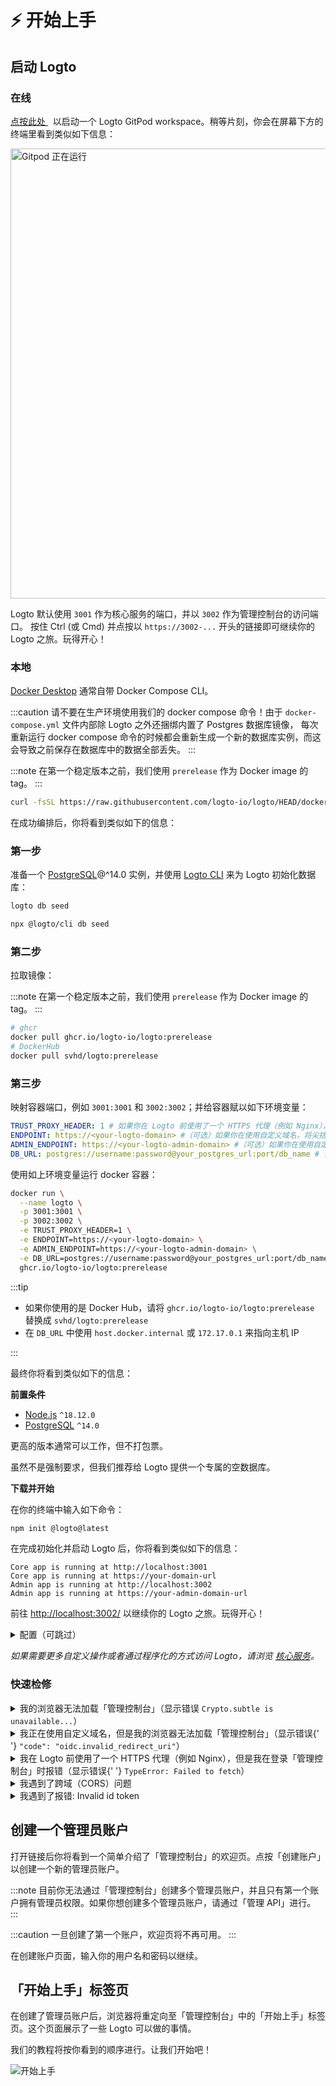 

# ⚡ 开始上手

## 启动 Logto

### 在线

<p>
  <a href="https://gitpod.io/#https://github.com/logto-io/demo" target="_blank" rel="noopener">
    点按此处
  </a>
  &nbsp;
  <span>以启动一个 Logto GitPod workspace。稍等片刻，你会在屏幕下方的终端里看到类似如下信息：</span>
</p>
<p>
  <img src={gitpodRunning} alt="Gitpod 正在运行" width="720px" />
</p>

Logto 默认使用 `3001` 作为核心服务的端口，并以 `3002` 作为管理控制台的访问端口。
按住 Ctrl (或 Cmd) 并点按以 `https://3002-...` 开头的链接即可继续你的 Logto 之旅。玩得开心！

### 本地

<Tabs>

<TabItem value="docker-compose" label="Docker Compose">

[Docker Desktop](https://www.docker.com/products/docker-desktop) 通常自带 Docker Compose CLI。

:::caution
请不要在生产环境使用我们的 docker compose 命令！由于 `docker-compose.yml` 文件内部除 Logto 之外还捆绑内置了 Postgres 数据库镜像，
每次重新运行 docker compose 命令的时候都会重新生成一个新的数据库实例，而这会导致之前保存在数据库中的数据全部丢失。
:::

:::note
在第一个稳定版本之前，我们使用 `prerelease` 作为 Docker image 的 tag。
:::

```bash
curl -fsSL https://raw.githubusercontent.com/logto-io/logto/HEAD/docker-compose.yml | TAG=prerelease docker compose -p logto -f - up
```

在成功编排后，你将看到类似如下的信息：

</TabItem>

<TabItem value="docker" label="Docker">

<h3>第一步</h3>

准备一个 [PostgreSQL](https://www.postgresql.org/)@^14.0 实例，并使用 <a href="/docs/tutorials/using-cli/">Logto CLI</a> 来为 Logto 初始化数据库：

<Tabs groupId="cmd">

  <TabItem value="cli" label="CLI">

```bash
logto db seed
```

  </TabItem>
  <TabItem value="npx" label="npx">

```bash
npx @logto/cli db seed
```

  </TabItem>

</Tabs>

<h3>第二步</h3>

拉取镜像：

:::note
在第一个稳定版本之前，我们使用 `prerelease` 作为 Docker image 的 tag。
:::

```bash
# ghcr
docker pull ghcr.io/logto-io/logto:prerelease
# DockerHub
docker pull svhd/logto:prerelease
```

<h3>第三步</h3>

映射容器端口，例如 `3001:3001` 和 `3002:3002`；并给容器赋以如下环境变量：

```yml
TRUST_PROXY_HEADER: 1 # 如果你在 Logto 前使用了一个 HTTPS 代理（例如 Nginx），设置为 1
ENDPOINT: https://<your-logto-domain> #（可选）如果你在使用自定义域名，将尖括号中的地址替换成你的 Logto URL
ADMIN_ENDPOINT: https://<your-logto-admin-domain> #（可选）如果你在使用自定义域名，将尖括号中的地址替换成你的 Logto 管理控制台 URL
DB_URL: postgres://username:password@your_postgres_url:port/db_name # 替换成你的 Postgres DSN
```

使用如上环境变量运行 docker 容器：

```bash
docker run \
  --name logto \
  -p 3001:3001 \
  -p 3002:3002 \
  -e TRUST_PROXY_HEADER=1 \
  -e ENDPOINT=https://<your-logto-domain> \
  -e ADMIN_ENDPOINT=https://<your-logto-admin-domain> \
  -e DB_URL=postgres://username:password@your_postgres_url:port/db_name \
  ghcr.io/logto-io/logto:prerelease
```

:::tip

- 如果你使用的是 Docker Hub，请将 `ghcr.io/logto-io/logto:prerelease` 替换成 `svhd/logto:prerelease`
- 在 `DB_URL` 中使用 `host.docker.internal` 或 `172.17.0.1` 来指向主机 IP

:::

最终你将看到类似如下的信息：

</TabItem>

<TabItem value="npm" label="npm-init">

**前置条件**

- [Node.js](https://nodejs.org/) `^18.12.0`
- [PostgreSQL](https://postgresql.org/) `^14.0`

更高的版本通常可以工作，但不打包票。

虽然不是强制要求，但我们推荐给 Logto 提供一个专属的空数据库。

**下载并开始**

在你的终端中输入如下命令：

```bash
npm init @logto@latest
```

在完成初始化并启动 Logto 后，你将看到类似如下的信息：

</TabItem>

</Tabs>

```text
Core app is running at http://localhost:3001
Core app is running at https://your-domain-url
Admin app is running at http://localhost:3002
Admin app is running at https://your-admin-domain-url
```

前往 <a target="_blank" href="http://localhost:3002/" rel="noopener">http://localhost:3002/</a> 以继续你的 Logto 之旅。玩得开心！

<details>

<summary>配置（可跳过）</summary>

Logto 使用环境变量进行配置，并支持 `.env` 文件。使用细节以及完整的变量列表见 [配置](../../references/core/configuration.md) 页面。

</details>

_如果需要更多自定义操作或者通过程序化的方式访问 Logto，请浏览 [核心服务](../../references/core/README.mdx)。_

### 快速检修

<details>

<summary>
  我的浏览器无法加载「管理控制台」（显示错误 <code>Crypto.subtle is unavailable...</code>）
</summary>

「管理控制台」使用 [Web Crypto API](https://developer.mozilla.org/zh-CN/docs/Web/API/Web_Crypto_API)。它要求 [secure contexts](https://developer.mozilla.org/zh-CN/docs/Web/Security/Secure_Contexts)，即 HTTPS 或地址为 `localhost` 的 HTTP。

如果你在 HTTP 下使用 IP 地址或者自定义域名，浏览器将无法载入「管理控制台」。

</details>

<details>

<summary>
  我正在使用自定义域名，但是我的浏览器无法加载「管理控制台」（显示错误{' '}
  <code>"code": "oidc.invalid_redirect_uri"</code>）
</summary>

如果你正在使用自定义域名而不是 `localhost`，你需要将环境变量 `ENDPOINT` 设置为 Logto URL。这是因为 OIDC 对 Redirect URI 有着严格要求。参见 [配置](../../references/core/configuration.md#通用) 以了解详情。

</details>

<details>

<summary>
  我在 Logto 前使用了一个 HTTPS 代理（例如 Nginx），但是我在登录「管理控制台」时报错（显示错误{' '}
  <code>TypeError: Failed to fetch</code>）
</summary>

- 首先，你需要在环境变量中将 `TRUST_PROXY_HEADER` 设置为 `true`。参见 [配置](../../references/core/configuration.md#使用-https-代理) 以了解详情。
- 其次，还需要在服务器的代理配置中将 `X-Forwarded-Proto` 设置为 `https`。参见 [Trusting TLS offloading proxies](https://github.com/panva/node-oidc-provider/blob/main/docs/README.md#trusting-tls-offloading-proxies) 以了解详情。

</details>

<details>

<summary>我遇到了跨域（CORS）问题</summary>

- 如果 `ADMIN_ENDPOINT` 没有被指定，则来自 `localhost:[admin-port]` 的跨域请求将被允许访问 Logto。
- 如果 `ADMIN_ENDPOINT` 已被指定，则 Logto 仅允许来自 `ADMIN_ENDPOINT` 域名的请求访问。

</details>

<details>

<summary>我遇到了报错: Invalid id token</summary>

如果你没有手动修改过 ID Token 的内容，那么这通常是由于你的服务器时间和客户端时间不匹配所导致的。请同步服务器与客户端的时间之后重试。

</details>

## 创建一个管理员账户

打开链接后你将看到一个简单介绍了「管理控制台」的欢迎页。点按「创建账户」以创建一个新的管理员账户。

:::note
目前你无法通过「管理控制台」创建多个管理员账户，并且只有第一个账户拥有管理员权限。如果你想创建多个管理员账户，请通过「管理 API」进行。
:::

:::caution
一旦创建了第一个账户，欢迎页将不再可用。
:::

在创建账户页面，输入你的用户名和密码以继续。

## 「开始上手」标签页

在创建了管理员账户后，浏览器将重定向至「管理控制台」中的「开始上手」标签页。这个页面展示了一些 Logto 可以做的事情。

我们的教程将按你看到的顺序进行。让我们开始吧！

![开始上手](./assets/get-started.png)
